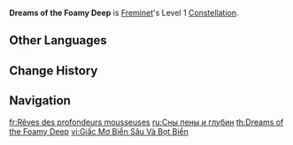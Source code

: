 {{Constellation Infobox
|image         = Constellation Dreams of the Foamy Deep.png
|character     = Freminet
|level         = 1
|description   = The CRIT Rate of [[Pressurized Floe]]: Shattering Pressure will be increased by 15%.
|scale_att1    = 
|utility1      = CRIT Rate
}}
'''Dreams of the Foamy Deep''' is [[Freminet]]'s Level 1 [[Constellation]].

==Other Languages==
{{Other Languages
|en      = Dreams of the Foamy Deep
|zhs     = 深水与泡沫之梦
|zhs_rm  = Shěnshuǐ yù Pàomò zhī Mèng
|zht     = 深水與泡沫之夢
|zht_rm  = Shěnshuǐ yù Pàomò zhī Mèng
|zh_tl   = Dreams of Deep Water and Foam
|ja      = 深海と泡沫の夢
|ja_rm   = Shinkai to Houmatsu no Yume{{Assumed}}
|ja_tl   = Dreams of the Deep Sea and Foam
|ko      = 심해와 거품<->의 꿈
|ko_tl   = Dreams of the Deep Sea and Foam
|es      = Efervescencia onírica
|es_tl   = Dreamlike Effervescence
|fr      = Rêves des profondeurs mousseuses
|fr_tl   = Dreams of the Foamy Depths
|ru      = Сны пены и глубин
|ru_tl   = Dreams of the Foams and Depths
|th      = Dreams of the Foamy Deep
|vi      = Giấc Mơ Biển Sâu Và Bọt Biển
|vi_tl   = Dreams of the Deep Sea and Seafoam
|de      = Träume tiefen und schäumenden Wassers
|de_tl   = Dreams of Deep and Foamy Waters
|id      = Dreams of the Foamy Deep
|pt      = Sonhos das Profundezas Espumantes
|pt_tl   = 
|tr      = Köpüklü Derinliklerin Rüyaları
|tr_tl   = Dreams of the Foamy Deep
|it      = Sogni del baratro spumoso
|it_tl   = Dreams of the Foamy Abyss
}}

==Change History==
{{Change History|4.0}}

==Navigation==
{{Talent Navbox|Freminet}}

[[fr:Rêves des profondeurs mousseuses]]
[[ru:Сны пены и глубин]]
[[th:Dreams of the Foamy Deep]]
[[vi:Giấc Mơ Biển Sâu Và Bọt Biển]]